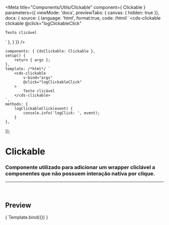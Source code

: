 
<Meta
	title="Components/Utils/Clickable"
	component={ Clickable }
	parameters={{
		viewMode: 'docs',
		previewTabs: { canvas: { hidden: true }},
		docs: {
			source: {
				language: 'html',
				format:true,
				code: /*html*/ 
`<cds-clickable
	clickable
	@click="logClickableClick"
>
	Texto clicável
</cds-clickable>`
			},
		}
	}}
/>

	components: { CdsClickable: Clickable },
	setup() {
		return { args };
	},
	template: /*html*/ `
		<cds-clickable
			v-bind="args"
			@click="logClickableClick"
		>
			Texto clicável
		</cds-clickable>
	`,
	methods: {
		logClickableClick(event) {
			console.info('logClick: ', event);
		}
	},
});

# Clickable

### Componente utilizado para adicionar um wrapper cliclável a componentes que não possuem interação nativa por clique.
---
<br />

## Preview

<Canvas>
	<Story
		name="Clickable"
		args={{
			clickable: true,
		}}
	>
		{ Template.bind({}) }
	</Story>
</Canvas>

<ArgsTable story="Clickable" />
